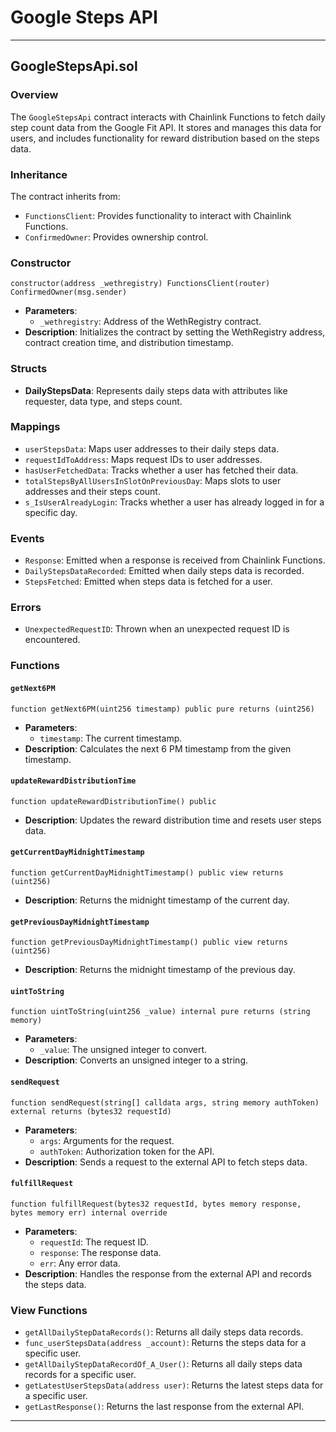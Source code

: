 # Google Steps API

---

## GoogleStepsApi.sol

### Overview
The `GoogleStepsApi` contract interacts with Chainlink Functions to fetch daily step count data from the Google Fit API. It stores and manages this data for users, and includes functionality for reward distribution based on the steps data.

### Inheritance
The contract inherits from:
- `FunctionsClient`: Provides functionality to interact with Chainlink Functions.
- `ConfirmedOwner`: Provides ownership control.

### Constructor
```solidity
constructor(address _wethregistry) FunctionsClient(router) ConfirmedOwner(msg.sender)
```
- **Parameters**: 
  - `_wethregistry`: Address of the WethRegistry contract.
- **Description**: Initializes the contract by setting the WethRegistry address, contract creation time, and distribution timestamp.

### Structs
- **DailyStepsData**: Represents daily steps data with attributes like requester, data type, and steps count.

### Mappings
- `userStepsData`: Maps user addresses to their daily steps data.
- `requestIdToAddress`: Maps request IDs to user addresses.
- `hasUserFetchedData`: Tracks whether a user has fetched their data.
- `totalStepsByAllUsersInSlotOnPreviousDay`: Maps slots to user addresses and their steps count.
- `s_IsUserAlreadyLogin`: Tracks whether a user has already logged in for a specific day.

### Events
- `Response`: Emitted when a response is received from Chainlink Functions.
- `DailyStepsDataRecorded`: Emitted when daily steps data is recorded.
- `StepsFetched`: Emitted when steps data is fetched for a user.

### Errors
- `UnexpectedRequestID`: Thrown when an unexpected request ID is encountered.

### Functions

#### `getNext6PM`
```solidity
function getNext6PM(uint256 timestamp) public pure returns (uint256)
```
- **Parameters**: 
  - `timestamp`: The current timestamp.
- **Description**: Calculates the next 6 PM timestamp from the given timestamp.

#### `updateRewardDistributionTime`
```solidity
function updateRewardDistributionTime() public
```
- **Description**: Updates the reward distribution time and resets user steps data.

#### `getCurrentDayMidnightTimestamp`
```solidity
function getCurrentDayMidnightTimestamp() public view returns (uint256)
```
- **Description**: Returns the midnight timestamp of the current day.

#### `getPreviousDayMidnightTimestamp`
```solidity
function getPreviousDayMidnightTimestamp() public view returns (uint256)
```
- **Description**: Returns the midnight timestamp of the previous day.

#### `uintToString`
```solidity
function uintToString(uint256 _value) internal pure returns (string memory)
```
- **Parameters**: 
  - `_value`: The unsigned integer to convert.
- **Description**: Converts an unsigned integer to a string.

#### `sendRequest`
```solidity
function sendRequest(string[] calldata args, string memory authToken) external returns (bytes32 requestId)
```
- **Parameters**: 
  - `args`: Arguments for the request.
  - `authToken`: Authorization token for the API.
- **Description**: Sends a request to the external API to fetch steps data.

#### `fulfillRequest`
```solidity
function fulfillRequest(bytes32 requestId, bytes memory response, bytes memory err) internal override
```
- **Parameters**: 
  - `requestId`: The request ID.
  - `response`: The response data.
  - `err`: Any error data.
- **Description**: Handles the response from the external API and records the steps data.

### View Functions
- `getAllDailyStepDataRecords()`: Returns all daily steps data records.
- `func_userStepsData(address _account)`: Returns the steps data for a specific user.
- `getAllDailyStepDataRecordOf_A_User()`: Returns all daily steps data records for a specific user.
- `getLatestUserStepsData(address user)`: Returns the latest steps data for a specific user.
- `getLastResponse()`: Returns the last response from the external API.

---

